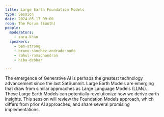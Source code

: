 ```yaml
---
title: Large Earth Foundation Models
type: Session
date: 2024-05-17 09:00
room: The Forum (South)
people:
  moderators:
    - zara-khan
  speakers:
    - ben-strong
    - bruno-sánchez-andrade-nuño
    - rahul-ramachandran
    - hiba-debbar

---
```


The emergence of Generative AI is perhaps the greatest technology advancement since the last SatSummit. Large Earth Models are emerging that draw from similar approaches as Large Language Models (LLMs). These Large Earth Models can potentially revolutionize how we derive earth insights. This session will review the Foundation Models approach, which differs from prior AI approaches, and share several promising implementations.
